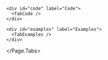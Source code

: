 

<Meta title="SUI/Components/Advanced/Tree View" of={TreeViewStories} />

<Unstyled>
  <Page.Tabs
    title="Tree View"
    subtitle="Tree view is a nested structure of navigation to display hierarchical
data, such as file directories or organisational charts."
    status="ready"
  >
    <div id="usage" label="Usage">
      <TabUsage />
    </div>

    <div id="code" label="Code">
      <TabCode />
    </div>

    <div id="examples" label="Examples">
      <TabExamples />
    </div>
  </Page.Tabs>
</Unstyled>
